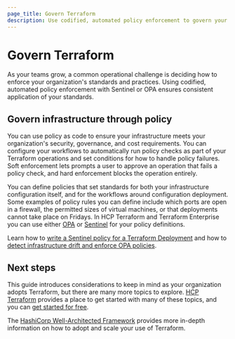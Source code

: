 ```yaml
---
page_title: Govern Terraform
description: Use codified, automated policy enforcement to govern your organization's standards and best practices.
---
```


# Govern Terraform

As your teams grow, a common operational challenge is deciding how to enforce your organization's standards and practices. Using codified, automated policy enforcement with Sentinel or OPA ensures consistent application of your standards.

## Govern infrastructure through policy

You can use policy as code to ensure your infrastructure meets your organization's security, governance, and cost requirements. You can configure your workflows to automatically run policy checks as part of your Terraform operations and set conditions for how to handle policy failures. Soft enforcement lets prompts a user to approve an operation that fails a policy check, and hard enforcement blocks the operation entirely. 

You can define policies that set standards for both your infrastructure configuration itself, and for the workflows around configuration deployment. Some examples of policy rules you can define include which ports are open in a firewall, the permitted sizes of virtual machines, or that deployments cannot take place on Fridays. In HCP Terraform and Terraform Enterprise you can use either [OPA](/terraform/cloud-docs/policy-enforcement/opa) or [Sentinel](https://www.hashicorp.com/sentinel) for your policy definitions. 

Learn how to [write a Sentinel policy for a Terraform Deployment](/terraform/tutorials/policy/sentinel-policy) and how to [detect infrastructure drift and enforce OPA policies](/terraform/tutorials/cloud/drift-and-opa).

## Next steps

This guide introduces considerations to keep in mind as your organization adopts Terraform, but there are many more topics to explore. [HCP Terraform](/terraform/tutorials/cloud-get-started) provides a place to get started with many of these topics, and you can [get started for free](https://app.terraform.io/public/signup/account).

The [HashiCorp Well-Architected Framework](/well-architected-framework) provides more in-depth information on how to adopt and scale your use of Terraform.